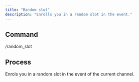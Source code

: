 ```yaml
---
title: "Random slot"
description: "Enrolls you in a random slot in the event."
---
```


## Command

/random_slot

## Process

Enrols you in a random slot in the event of the current channel.
